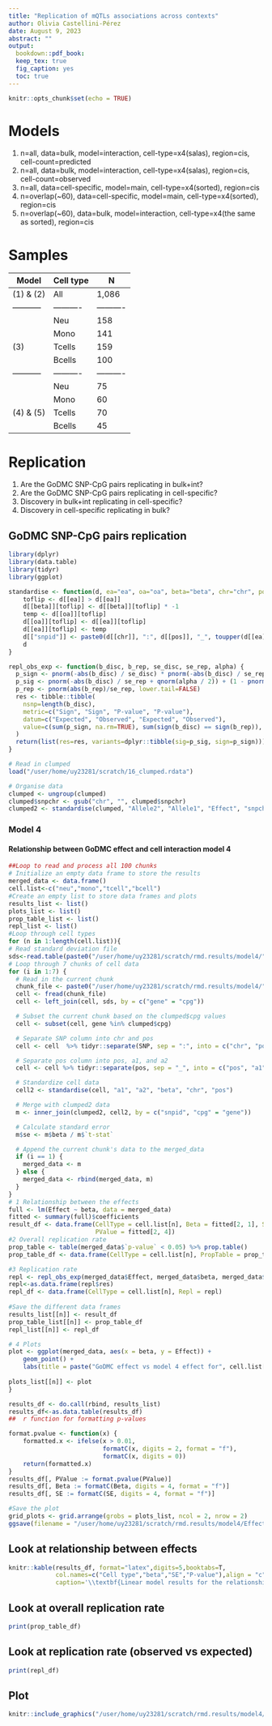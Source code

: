 ```yaml
---
title: "Replication of mQTLs associations across contexts"
author: Olivia Castellini-Pérez
date: August 9, 2023
abstract: ""
output:  
  bookdown::pdf_book:
  keep_tex: true
  fig_caption: yes
  toc: true
---
```


```r
knitr::opts_chunk$set(echo = TRUE)
```

# Models 

(1) n=all, data=bulk, model=interaction, cell-type=x4(salas), region=cis, cell-count=predicted
(2) n=all, data=bulk, model=interaction, cell-type=x4(salas), region=cis, cell-count=observed
(3) n=all, data=cell-specific, model=main, cell-type=x4(sorted), region=cis
(4) n=overlap(~60), data=cell-specific, model=main, cell-type=x4(sorted), region=cis
(5) n=overlap(~60), data=bulk, model=interaction, cell-type=x4(the same as sorted), region=cis

# Samples

|   Model   |Cell type |    N     |
|-----------|----------|----------|
| (1) & (2) |   All    |   1,086  |
|-----------|----------|----------|
|           |   Neu    |    158   |
|           |   Mono   |    141   |
|   (3)     |  Tcells  |    159   |
|           |  Bcells  |    100   |
|-----------|----------|----------|
|           |   Neu    |    75    |
|           |   Mono   |    60    |
| (4) & (5) |  Tcells  |    70    |
|           |  Bcells  |    45    |

# Replication

1. Are the GoDMC SNP-CpG pairs replicating in bulk+int?
2. Are the GoDMC SNP-CpG pairs replicating in cell-specific? 
3. Discovery in bulk+int replicating in cell-specific?  
4. Discovery in cell-specific replicating in bulk?

## GoDMC SNP-CpG pairs replication

```r
library(dplyr)
library(data.table)
library(tidyr)
library(ggplot)
```

```r
standardise <- function(d, ea="ea", oa="oa", beta="beta", chr="chr", pos="pos") {
    toflip <- d[[ea]] > d[[oa]]
    d[[beta]][toflip] <- d[[beta]][toflip] * -1
    temp <- d[[oa]][toflip]
    d[[oa]][toflip] <- d[[ea]][toflip]
    d[[ea]][toflip] <- temp
    d[["snpid"]] <- paste0(d[[chr]], ":", d[[pos]], "_", toupper(d[[ea]]), "_", toupper(d[[oa]]))
    d
}

repl_obs_exp <- function(b_disc, b_rep, se_disc, se_rep, alpha) {
  p_sign <- pnorm(-abs(b_disc) / se_disc) * pnorm(-abs(b_disc) / se_rep) + ((1 - pnorm(-abs(b_disc) / se_disc)) * (1 - pnorm(-abs(b_disc) / se_rep)))
  p_sig <- pnorm(-abs(b_disc) / se_rep + qnorm(alpha / 2)) + (1 - pnorm(-abs(b_disc) / se_rep - qnorm(alpha / 2)))
  p_rep <- pnorm(abs(b_rep)/se_rep, lower.tail=FALSE)
  res <- tibble::tibble(
    nsnp=length(b_disc),
    metric=c("Sign", "Sign", "P-value", "P-value"),
    datum=c("Expected", "Observed", "Expected", "Observed"),
    value=c(sum(p_sign, na.rm=TRUE), sum(sign(b_disc) == sign(b_rep)), sum(p_sig, na.rm=TRUE), sum(p_rep < alpha, na.rm=TRUE))
  )
  return(list(res=res, variants=dplyr::tibble(sig=p_sig, sign=p_sign)))
}

# Read in clumped
load("/user/home/uy23281/scratch/16_clumped.rdata")

# Organise data
clumped <- ungroup(clumped)
clumped$snpchr <- gsub("chr", "", clumped$snpchr)
clumped2 <- standardise(clumped, "Allele2", "Allele1", "Effect", "snpchr", "snppos")

```

### Model 4 
#### Relationship between GoDMC effect and cell interaction model 4 
```r
##Loop to read and process all 100 chunks 
# Initialize an empty data frame to store the results
merged_data <- data.frame()
cell.list<-c("neu","mono","tcell","bcell")
#Create an empty list to store data frames and plots 
results_list <- list()
plots_list <- list()
prop_table_list <- list()
repl_list <- list()
#Loop through cell types
for (n in 1:length(cell.list)){
# Read standard deviation file 
sds<-read.table(paste0("/user/home/uy23281/scratch/rmd.results/model4/",cell.list[n],"/sd.methy.txt"),header=T,sep="\t")
# Loop through 7 chunks of cell data
for (i in 1:7) {
  # Read in the current chunk
  chunk_file <- paste0("/user/home/uy23281/scratch/rmd.results/model4/",cell.list[n],"/res.cis.", i, ".gz")
  cell <- fread(chunk_file)
  cell <- left_join(cell, sds, by = c("gene" = "cpg"))

  # Subset the current chunk based on the clumped$cpg values
  cell <- subset(cell, gene %in% clumped$cpg)

  # Separate SNP column into chr and pos
  cell <- cell  %>% tidyr::separate(SNP, sep = ":", into = c("chr", "pos"))

  # Separate pos column into pos, a1, and a2
  cell <- cell %>% tidyr::separate(pos, sep = "_", into = c("pos", "a1", "a2"))

  # Standardize cell data
  cell2 <- standardise(cell, "a1", "a2", "beta", "chr", "pos")

  # Merge with clumped2 data
  m <- inner_join(clumped2, cell2, by = c("snpid", "cpg" = "gene"))

  # Calculate standard error
  m$se <- m$beta / m$`t-stat`

  # Append the current chunk's data to the merged_data
  if (i == 1) {
    merged_data <- m
  } else {
    merged_data <- rbind(merged_data, m)
  }
}
# 1 Relationship between the effects
full <- lm(Effect ~ beta, data = merged_data)
fitted <- summary(full)$coefficients
result_df <- data.frame(CellType = cell.list[n], Beta = fitted[2, 1], SE = fitted[2, 2],
                        PValue = fitted[2, 4])
#2 Overall replication rate
prop_table <- table(merged_data$`p-value` < 0.05) %>% prop.table()
prop_table_df <- data.frame(CellType = cell.list[n], PropTable = prop_table)

#3 Replication rate 
repl <- repl_obs_exp(merged_data$Effect, merged_data$beta, merged_data$StdErr, merged_data$se, 5e-6)
repl<-as.data.frame(repl$res)
repl_df <- data.frame(CellType = cell.list[n], Repl = repl)
  
#Save the different data frames 
results_list[[n]] <- result_df
prop_table_list[[n]] <- prop_table_df
repl_list[[n]] <- repl_df

# 4 Plots
plot <- ggplot(merged_data, aes(x = beta, y = Effect)) +
    geom_point() +
    labs(title = paste("GoDMC effect vs model 4 effect for", cell.list[n]))
  
plots_list[[n]] <- plot
}

results_df <- do.call(rbind, results_list)
results_df<-as.data.table(results_df)
##  r function for formatting p-values

format.pvalue <- function(x) {
    formatted.x <- ifelse(x > 0.01,
                          formatC(x, digits = 2, format = "f"),
                          formatC(x, digits = 0))
    return(formatted.x)
}
results_df[, PValue := format.pvalue(PValue)]
results_df[, Beta := formatC(Beta, digits = 4, format = "f")]
results_df[, SE := formatC(SE, digits = 4, format = "f")]

#Save the plot 
grid_plots <- grid.arrange(grobs = plots_list, ncol = 2, nrow = 2)
ggsave(filename = "/user/home/uy23281/scratch/rmd.results/model4/Effect.plot.png", plot = grid_plots)
```

## Look at relationship between effects
```r
knitr::kable(results_df, format="latex",digits=5,booktabs=T,
             col.names=c("Cell type","beta","SE","P-value"),align = "c",
             caption='\\textbf{Linear model results for the relationship between GoDMC and model 4 effects}')
```

## Look at overall replication rate
```r
print(prop_table_df)
```

## Look at replication rate (observed vs expected)
```r
print(repl_df)
```
## Plot
```r
knitr::include_graphics("/user/home/uy23281/scratch/rmd.results/model4/Effect.plot.png")

```

